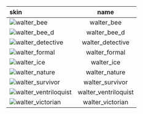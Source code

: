 | skin                                                                                               |         name         |
| :------------------------------------------------------------------------------------------------- | :------------------: |
| ![walter_bee](https://items.kleientertainment.com/images/DST/walter_bee/small)                     |      walter_bee      |
| ![walter_bee_d](https://items.kleientertainment.com/images/DST/walter_bee_d/small)                 |     walter_bee_d     |
| ![walter_detective](https://items.kleientertainment.com/images/DST/walter_detective/small)         |   walter_detective   |
| ![walter_formal](https://items.kleientertainment.com/images/DST/walter_formal/small)               |    walter_formal     |
| ![walter_ice](https://items.kleientertainment.com/images/DST/walter_ice/small)                     |      walter_ice      |
| ![walter_nature](https://items.kleientertainment.com/images/DST/walter_nature/small)               |    walter_nature     |
| ![walter_survivor](https://items.kleientertainment.com/images/DST/walter_survivor/small)           |   walter_survivor    |
| ![walter_ventriloquist](https://items.kleientertainment.com/images/DST/walter_ventriloquist/small) | walter_ventriloquist |
| ![walter_victorian](https://items.kleientertainment.com/images/DST/walter_victorian/small)         |   walter_victorian   |
